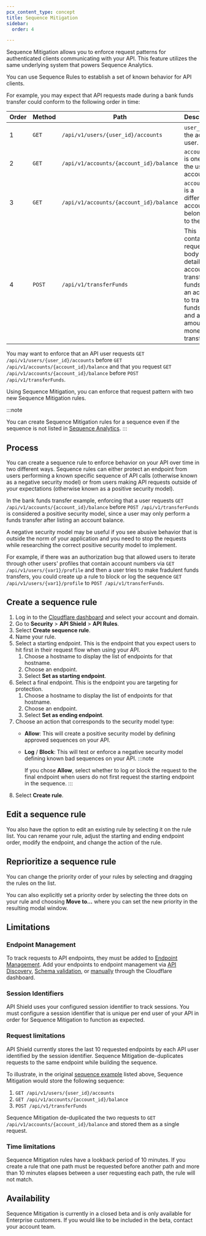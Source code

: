 ```yaml
---
pcx_content_type: concept
title: Sequence Mitigation
sidebar:
  order: 4

---
```



Sequence Mitigation allows you to enforce request patterns for authenticated clients communicating with your API. This feature utilizes the same underlying system that powers Sequence Analytics.

You can use Sequence Rules to establish a set of known behavior for API clients.

For example, you may expect that API requests made during a bank funds transfer could conform to the following order in time:

| Order | Method | Path                                    | Description                                                                                                                                    |
| ----- | ------ | --------------------------------------- | ---------------------------------------------------------------------------------------------------------------------------------------------- |
| 1     | `GET`  | `/api/v1/users/{user_id}/accounts`      | `user_id` is the active user.                                                                                                                  |
| 2     | `GET`  | `/api/v1/accounts/{account_id}/balance` | `account_id` is one of the user’s accounts.                                                                                                    |
| 3     | `GET`  | `/api/v1/accounts/{account_id}/balance` | `account_id` is a different account belonging to the user.                                                                                     |
| 4     | `POST` | `/api/v1/transferFunds`                 | This contains a request body detailing an account to transfer funds from, an account to transfer funds to, and an amount of money to transfer. |

You may want to enforce that an API user requests `GET /api/v1/users/{user_id}/accounts` before `GET /api/v1/accounts/{account_id}/balance` and that you request `GET /api/v1/accounts/{account_id}/balance` before `POST /api/v1/transferFunds`.

Using Sequence Mitigation, you can enforce that request pattern with two new Sequence Mitigation rules.

:::note

You can create Sequence Mitigation rules for a sequence even if the sequence is not listed in [Sequence Analytics](/api-shield/security/sequence-analytics/). 
:::

## Process

You can create a sequence rule to enforce behavior on your API over time in two different ways. Sequence rules can either protect an endpoint from users performing a known specific sequence of API calls (otherwise known as a negative security model) or from users making API requests outside of your expectations (otherwise known as a positive security model).

In the bank funds transfer example, enforcing that a user requests `GET /api/v1/accounts/{account_id}/balance` before `POST /api/v1/transferFunds` is considered a positive security model, since a user may only perform a funds transfer after listing an account balance.

A negative security model may be useful if you see abusive behavior that is outside the norm of your application and you need to stop the requests while researching the correct positive security model to implement.

For example, if there was an authorization bug that allowed users to iterate through other users' profiles that contain account numbers via `GET /api/v1/users/{var1}/profile` and then a user tries to make fradulent funds transfers, you could create up a rule to block or log the sequence `GET /api/v1/users/{var1}/profile` to `POST /api/v1/transferFunds`.

## Create a sequence rule

1. Log in to the [Cloudflare dashboard](https://dash.cloudflare.com/) and select your account and domain.
2. Go to **Security** > **API Shield** > **API Rules**.
3. Select **Create sequence rule**.
4. <a id="rule-form"/>
   Name your rule.
5. Select a starting endpoint. This is the endpoint that you expect users to hit first in their request flow when using your API.
   1. Choose a hostname to display the list of endpoints for that hostname.
   2. Choose an endpoint.
   3. Select **Set as starting endpoint**.
6. Select a final endpoint. This is the endpoint you are targeting for protection.
   1. Choose a hostname to display the list of endpoints for that hostname.
   2. Choose an endpoint.
   3. Select **Set as ending endpoint**.
7. Choose an action that corresponds to the security model type:
   - **Allow**: This will create a positive security model by defining approved sequences on your API.
   - **Log** / **Block**: This will test or enforce a negative security model defining known bad sequences on your API. 
      :::note

      If you chose **Allow**, select whether to log or block the request to the final endpoint when users do not first request the starting endpoint in the sequence. 
      :::
8. Select **Create rule**.

## Edit a sequence rule

You also have the option to edit an existing rule by selecting it on the rule list. You can rename your rule, adjust the starting and ending endpoint order, modify the endpoint, and change the action of the rule.

## Reprioritize a sequence rule

You can change the priority order of your rules by selecting and dragging the rules on the list.

You can also explicitly set a priority order by selecting the three dots on your rule and choosing **Move to…** where you can set the new priority in the resulting modal window.

## Limitations

### Endpoint Management

To track requests to <GlossaryTooltip term="API endpoint">API endpoints</GlossaryTooltip>, they must be added to [Endpoint Management](/api-shield/management-and-monitoring/). Add your endpoints to endpoint management via [API Discovery](/api-shield/security/api-discovery/), [Schema validation](/api-shield/security/schema-validation/), or [manually](/api-shield/management-and-monitoring/#add-endpoints-manually) through the Cloudflare dashboard.

### Session Identifiers

API Shield uses your configured <GlossaryTooltip term="session identifier">session identifier</GlossaryTooltip> to track sessions. You must configure a session identifier that is unique per end user of your API in order for Sequence Mitigation to function as expected.

### Request limitations

API Shield currently stores the last 10 requested endpoints by each API user identified by the session identifier. Sequence Mitigation de-duplicates requests to the same endpoint while building the sequence.

To illustrate, in the original [sequence example](/api-shield/security/sequence-mitigation/) listed above, Sequence Mitigation would store the following sequence:

1. `GET /api/v1/users/{user_id}/accounts`
2. `GET /api/v1/accounts/{account_id}/balance`
3. `POST /api/v1/transferFunds`

Sequence Mitigation de-duplicated the two requests to `GET /api/v1/accounts/{account_id}/balance` and stored them as a single request.

### Time limitations

Sequence Mitigation rules have a lookback period of 10 minutes. If you create a rule that one path must be requested before another path and more than 10 minutes elapses between a user requesting each path, the rule will not match.

## Availability

Sequence Mitigation is currently in a closed beta and is only available for Enterprise customers. If you would like to be included in the beta, contact your account team.
